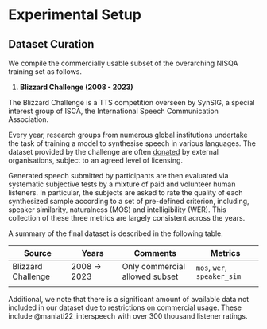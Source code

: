 # Experimental Setup

## Dataset Curation

We compile the commercially usable subset of the overarching NISQA training set as follows.

1. **Blizzard Challenge (2008 - 2023)**

The Blizzard Challenge is a TTS competition overseen by SynSIG, a special interest group of ISCA, the International Speech Communication Association.

Every year, research groups from numerous global institutions undertake the task of training a model to synthesise speech in various languages. The dataset provided by the challenge are often [donated](https://www.synsig.org/index.php/Blizzard_Challenge_organisation#Data_providers_for_each_challenge) by external organisations, subject to an agreed level of licensing.

Generated speech submitted by participants are then evaluated via systematic subjective tests by a mixture of paid and volunteer human listeners. In particular, the subjects are asked to rate the quality of each synthesized sample according to a set of pre-defined criterion, including, speaker similarity, naturalness (MOS) and intelligibility (WER). This collection of these three metrics are largely consistent across the years.

A summary of the final dataset is described in the following table.

| Source | Years | Comments | Metrics |
|--------|-------|----------|---------|
|Blizzard Challenge|2008 -> 2023| Only commercial allowed subset|`mos`, `wer`, `speaker_sim`|
|        |       |          |         |


Additional, we note that there is a significant amount of available data not included in our dataset due to restrictions on commercial usage. These include @maniati22_interspeech with over 300 thousand listener ratings.
